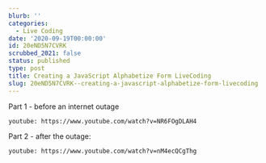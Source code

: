 ```yaml
---
blurb: ''
categories:
  - Live Coding
date: '2020-09-19T00:00:00'
id: 20eND5N7CVRK
scrubbed_2021: false
status: published
type: post
title: Creating a JavaScript Alphabetize Form LiveCoding
slug: 20eND5N7CVRK--creating-a-javascript-alphabetize-form-livecoding
---
```


Part 1 - before an internet outage

`youtube: https://www.youtube.com/watch?v=NR6FOgDLAH4`


Part 2 - after the outage:

`youtube: https://www.youtube.com/watch?v=nM4ecQCgThg`
